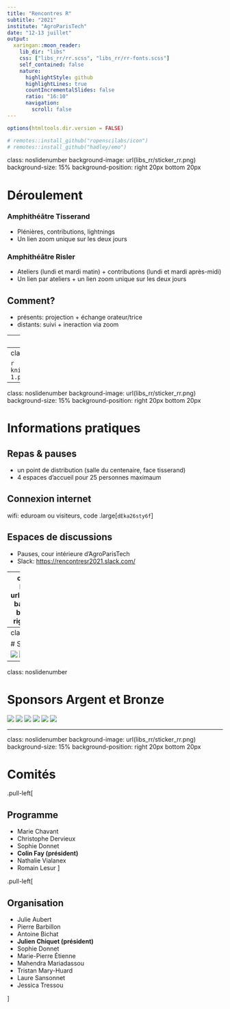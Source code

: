 ```yaml
---
title: "Rencontres R"
subtitle: "2021"
institute: "AgroParisTech"
date: "12-13 juillet"
output:
  xaringan::moon_reader:
    lib_dir: "libs"
    css: ["libs_rr/rr.scss", "libs_rr/rr-fonts.scss"]
    self_contained: false
    nature:
      highlightStyle: github
      highlightLines: true
      countIncrementalSlides: false
      ratio: "16:10"
      navigation:
        scroll: false
---
```

```r
options(htmltools.dir.version = FALSE)
```

```r
# remotes::install_github("ropenscilabs/icon")
# remotes::install_github("hadley/emo")
```

class: noslidenumber
background-image: url(libs_rr/sticker_rr.png)
background-size: 15%
background-position: right 20px bottom 20px

# Déroulement

### Amphithéâtre Tisserand

- Plénières, contributions, lightnings
- Un lien zoom unique sur les deux jours

### Amphithéâtre Risler

- Ateliers (lundi et mardi matin) + contributions (lundi et mardi après-midi)
- Un lien par ateliers + un lien zoom unique sur les deux jours

## Comment?

- présents: projection + échange orateur/trice
- distants: suivi + ineraction via zoom

---
class: noslidenumber

```r
knitr::include_graphics("../img/programme_lundi-1.png")
```

---
class: noslidenumber

```r
knitr::include_graphics("../img/programme_mardi-1.png")
```

---
class: noslidenumber
background-image: url(libs_rr/sticker_rr.png)
background-size: 15%
background-position: right 20px bottom 20px

# Informations pratiques

## Repas & pauses

- un point de distribution (salle du centenaire, face tisserand)
- 4 espaces d'accueil pour 25 personnes maximaum

## Connexion internet

wifi: eduroam ou visiteurs, code .large[`dEka26sty6f`]

## Espaces de discussions

- Pauses, cour intérieure d'AgroParisTech
- Slack: [https://rencontresr2021.slack.com/](https://rencontresr2021.slack.com/)

---
class: noslidenumber
background-image: url(libs_rr/sticker_rr.png)
background-size: 15%
background-position: right 20px bottom 20px

# Partenaires

## Accueil gracieux

![](../img/sponsors/logo_agro.png)

## Structure associative

![](../img/sponsors/logo_sfds.png)

---
class: noslidenumber

# Sponsors Or

![](../img/sponsors/logo_ardata.png) ![](../img/sponsors/logo_dreamRs.png) ![](../img/sponsors/logo_insee.png) ![](../img/sponsors/logo_dataia.png) ![](../img/sponsors/logo_lmh.png)

---
class: noslidenumber

# Sponsors Argent et Bronze

![](../img/sponsors/logo_amies.jpg) ![](../img/sponsors/stat4decision.png) ![](../img/sponsors/label_IA.jpg) ![](../img/sponsors/logo_datastorm.png) ![](../img/sponsors/logo_GDR.jpg) ![](../img/sponsors/THINKR-LOGO.png)

---
class: noslidenumber
background-image: url(libs_rr/sticker_rr.png)
background-size: 15%
background-position: right 20px bottom 20px

# Comités

.pull-left[

## Programme

- Marie Chavant
- Christophe Dervieux
- Sophie Donnet
- **Colin Fay (président)**
- Nathalie Vialanex
- Romain Lesur
]

.pull-left[

## Organisation

- Julie Aubert
- Pierre Barbillon
- Antoine Bichat
- **Julien Chiquet (président)**
- Sophie Donnet
- Marie-Pierre Étienne
- Mahendra Mariadassou
- Tristan Mary-Huard
- Laure Sansonnet
- Jessica Tressou



]
